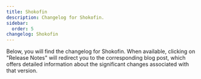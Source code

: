 ```yaml
---
title: Shokofin
description: Changelog for Shokofin.
sidebar:
  order: 5
changelog: Shokofin
---
```



Below, you will find the changelog for Shokofin. When available, clicking on "Release Notes" will redirect you to
the corresponding blog post, which offers detailed information about the significant changes associated with that version.

<Changelog name="Shokofin" />
